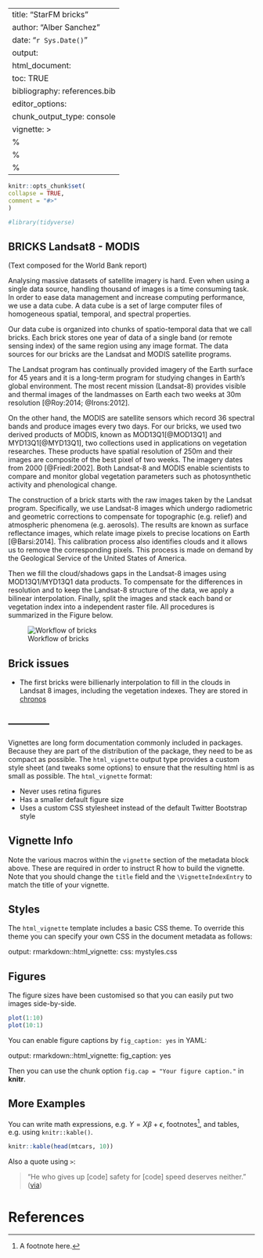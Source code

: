 ---
title: "StarFM bricks"
author: "Alber Sanchez"
date: "`r Sys.Date()`"
output: 
  html_document:
    toc: TRUE
bibliography: references.bib
editor_options: 
  chunk_output_type: console
vignette: >
%\VignetteIndexEntry{Vignette Title}
  %\VignetteEngine{knitr::rmarkdown}
  %\VignetteEncoding{UTF-8}
  ---
  
  ```r
knitr::opts_chunk$set(
collapse = TRUE,
comment = "#>"
)

#library(tidyverse)

```


## BRICKS Landsat8 - MODIS

(Text composed for the World Bank report)

Analysing massive datasets of satellite imagery is hard. Even when using a 
single data source, handling thousand of images is a time consuming task. In 
order to ease data management and increase computing performance, we use a data 
cube. A data cube is a set of large computer files of homogeneous spatial, 
temporal, and spectral properties. 

Our data cube is organized into chunks of spatio-temporal data that we call 
bricks. Each brick stores one year of data of a single band (or remote sensing 
index) of the same region using any image format. The data sources for our 
bricks are the Landsat and MODIS satellite programs. 

The Landsat program has continually provided imagery of the Earth surface for 45 
years and it is a long-term program for studying changes in Earth's global 
environment. The most recent mission (Landsat-8) provides visible and thermal 
images of the landmasses on Earth each two weeks at 30m resolution [@Roy:2014; 
@Irons:2012]. 

On the other hand, the MODIS are satellite sensors which record 36 spectral 
bands and produce images every two days. For our bricks, we used two derived 
products of MODIS, known as MOD13Q1[@MOD13Q1] and MYD13Q1[@MYD13Q1], two 
collections used in applications on vegetation researches. These products have 
spatial resolution of 250m and their images are composite of the best pixel of 
two weeks. The imagery dates from 2000 [@Friedl:2002]. Both Landsat-8 and MODIS 
enable scientists to compare and monitor global vegetation parameters such as 
photosynthetic activity and phenological change.

The construction of a brick starts with the raw images taken by the Landsat 
program. Specifically, we use Landsat-8 images which undergo radiometric and 
geometric corrections to compensate for topographic (e.g. relief) and 
atmospheric phenomena (e.g. aerosols). The results are known as surface 
reflectance images, which relate image pixels to precise locations on Earth 
[@Barsi:2014]. This calibration process also identifies clouds and it allows us 
to remove the corresponding pixels. This process is made on demand by the 
Geological Service of the United States of America.

Then we fill the cloud/shadows gaps in the Landsat-8 images using 
MOD13Q1/MYD13Q1 data products. To compensate for the differences in resolution 
and to keep the Landsat-8 structure of the data, we apply a bilinear 
interpolation. Finally, split the images and stack each band or vegetation index 
into a independent raster file. All procedures is summarized in the Figure below.

![Workflow of bricks](./img/workflow_brick_l8mod.png)


## Brick issues

- The first bricks were billienarly interpolation to fill in the clouds in 
Landsat 8 images, including the vegetation indexes. They are stored in 
[chronos](/net/150.163.2.38/dados1/Repository/Brick/LC8/LC8SR-MOD13Q1-MYD13Q1)













## ------------


Vignettes are long form documentation commonly included in packages. Because they are part of the distribution of the package, they need to be as compact as possible. The `html_vignette` output type provides a custom style sheet (and tweaks some options) to ensure that the resulting html is as small as possible. The `html_vignette` format:

- Never uses retina figures
- Has a smaller default figure size
- Uses a custom CSS stylesheet instead of the default Twitter Bootstrap style

## Vignette Info

Note the various macros within the `vignette` section of the metadata block above. These are required in order to instruct R how to build the vignette. Note that you should change the `title` field and the `\VignetteIndexEntry` to match the title of your vignette.

## Styles

The `html_vignette` template includes a basic CSS theme. To override this theme you can specify your own CSS in the document metadata as follows:

output: 
rmarkdown::html_vignette:
css: mystyles.css

## Figures

The figure sizes have been customised so that you can easily put two images side-by-side. 

```r
plot(1:10)
plot(10:1)
```

You can enable figure captions by `fig_caption: yes` in YAML:

output:
rmarkdown::html_vignette:
fig_caption: yes

Then you can use the chunk option `fig.cap = "Your figure caption."` in **knitr**.

## More Examples

You can write math expressions, e.g. $Y = X\beta + \epsilon$, footnotes^[A footnote here.], and tables, e.g. using `knitr::kable()`.

```r
knitr::kable(head(mtcars, 10))
```

Also a quote using `>`:

> "He who gives up [code] safety for [code] speed deserves neither."
([via](https://twitter.com/hadleywickham/status/504368538874703872))


# References
